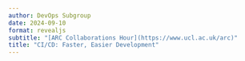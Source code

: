 ```yaml
---
author: DevOps Subgroup
date: 2024-09-10
format: revealjs
subtitle: "[ARC Collaborations Hour](https://www.ucl.ac.uk/arc)"
title: "CI/CD: Faster, Easier Development"
---
```

